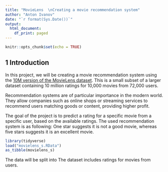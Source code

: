 ```yaml
---
title: "MovieLens  \nCreating a movie recommendation system"
author: "Anton Ivanov"
date: "`r format(Sys.Date())`"
output:
  html_document:
    df_print: paged
---
```


```r
knitr::opts_chunk$set(echo = TRUE)
```

## 1 Introduction

In this project, we will be creating a movie recommendation system using the [10M version of the MovieLens dataset](https://grouplens.org/datasets/movielens/10m/).
This is a small subset of a larger dataset containing 10 million ratings for 10,000 movies from 72,000 users.

Recommendation systems are of particular importance in the modern world. They allow companies such as online shops or streaming services to recommend users matching goods or content, providing higher profit.

The goal of the project is to predict a rating for a specific movie from a specific user, based on the available ratings.
The used recommendation system is as following: One star suggests it is not a good movie, whereas five stars suggests it is an excellent movie.

```r
library(tidyverse)
load("movielens_s.RData")
as_tibble(movielens_s)
```

The data will be split into
The dataset includes ratings for  movies from users.
